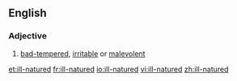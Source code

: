 ==English==
===Adjective===
{{en-adj}}
# [[bad-tempered]], [[irritable]] or [[malevolent]]

[[et:ill-natured]]
[[fr:ill-natured]]
[[io:ill-natured]]
[[vi:ill-natured]]
[[zh:ill-natured]]